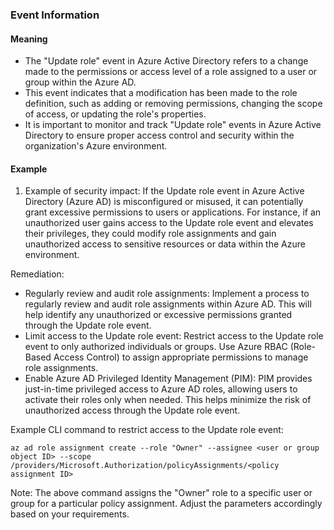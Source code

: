 
### Event Information

#### Meaning

- The "Update role" event in Azure Active Directory refers to a change made to the permissions or access level of a role assigned to a user or group within the Azure AD.
- This event indicates that a modification has been made to the role definition, such as adding or removing permissions, changing the scope of access, or updating the role's properties.
- It is important to monitor and track "Update role" events in Azure Active Directory to ensure proper access control and security within the organization's Azure environment.

#### Example

1. Example of security impact: If the Update role event in Azure Active Directory (Azure AD) is misconfigured or misused, it can potentially grant excessive permissions to users or applications. For instance, if an unauthorized user gains access to the Update role event and elevates their privileges, they could modify role assignments and gain unauthorized access to sensitive resources or data within the Azure environment.

Remediation:
- Regularly review and audit role assignments: Implement a process to regularly review and audit role assignments within Azure AD. This will help identify any unauthorized or excessive permissions granted through the Update role event.
- Limit access to the Update role event: Restrict access to the Update role event to only authorized individuals or groups. Use Azure RBAC (Role-Based Access Control) to assign appropriate permissions to manage role assignments.
- Enable Azure AD Privileged Identity Management (PIM): PIM provides just-in-time privileged access to Azure AD roles, allowing users to activate their roles only when needed. This helps minimize the risk of unauthorized access through the Update role event.

Example CLI command to restrict access to the Update role event:
```
az ad role assignment create --role "Owner" --assignee <user or group object ID> --scope /providers/Microsoft.Authorization/policyAssignments/<policy assignment ID>
```

Note: The above command assigns the "Owner" role to a specific user or group for a particular policy assignment. Adjust the parameters accordingly based on your requirements.

